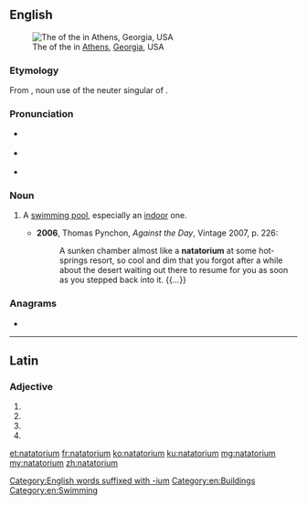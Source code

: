 ==English==
[[File:GabrielsenNatatorium1.JPG|thumb|The {{w|Gabrielson Natatorium}} of the {{w|University of Georgia}} in [[Athens]], [[Georgia]], USA]]

===Etymology===
From {{etyl|LL.|en}} {{m|la|natatorium}}, noun use of the neuter singular of {{der|en|la|natatorius|natātōrius|[[natatory]] (for [[swimming]])}}.

===Pronunciation===
* {{a|RP}} {{IPA|/neɪtəˈtɔːɹɪəm/|lang=en}}
* {{a|GA}} {{IPA|/ne͡ɪtəˈtɔːɹiəm/|/nætə-/|/næɾə-/|lang=en}}
* {{hyphenation|na|ta|tor|i|um|lang=en}}

===Noun===
{{en-noun|natatoriums|natatoria}}

# {{label|en|US}} A [[swimming pool]], especially an [[indoor]] one.
#* '''2006''', Thomas Pynchon, ''Against the Day'', Vintage 2007, p. 226:
#*: A sunken chamber almost like a '''natatorium''' at some hot-springs resort, so cool and dim that you forgot after a while about the desert waiting out there to resume for you as soon as you stepped back into it. {{...}}

===Anagrams===
* {{l|en|maturation}}

[[Category:English words suffixed with -ium]]
[[Category:en:Buildings]]
[[Category:en:Swimming]]

----

==Latin==

===Adjective===
{{la-adj-form|natātōrium}}

# {{inflection of|natātōrius||nom|n|s|lang=la}}
# {{inflection of|natātōrius||acc|m|s|lang=la}}
# {{inflection of|natātōrius||acc|n|s|lang=la}}
# {{inflection of|natātōrius||voc|n|s|lang=la}}

[[et:natatorium]]
[[fr:natatorium]]
[[ko:natatorium]]
[[ku:natatorium]]
[[mg:natatorium]]
[[my:natatorium]]
[[zh:natatorium]]